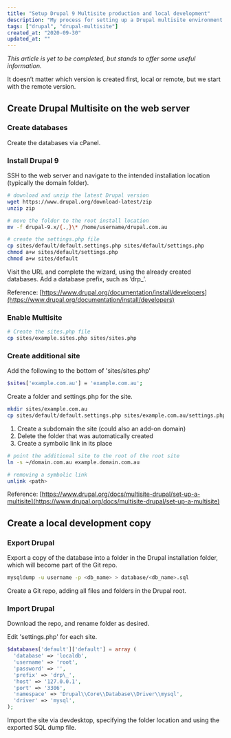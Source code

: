 ```yaml
---
title: "Setup Drupal 9 Multisite production and local development"
description: "My process for setting up a Drupal multisite environment."
tags: ["drupal", "drupal-multisite"]
created_at: "2020-09-30"
updated_at: ""
---
```


_This article is yet to be completed, but stands to offer some useful information._

It doesn’t matter which version is created first, local or remote, but we start with the remote version.

## Create Drupal Multisite on the web server

### Create databases

Create the databases via cPanel.

### Install Drupal 9

SSH to the web server and navigate to the intended installation location (typically the domain folder).

```bash
# download and unzip the latest Drupal version
wget https://www.drupal.org/download-latest/zip
unzip zip

# move the folder to the root install location
mv -f drupal-9.x/{.,}\* /home/username/drupal.com.au

# create the settings.php file
cp sites/default/default.settings.php sites/default/settings.php
chmod a+w sites/default/settings.php
chmod a+w sites/default
```

Visit the URL and complete the wizard, using the already created databases. Add a database prefix, such as ‘drp\_’.

Reference: [https://www.drupal.org/documentation/install/developers](https://www.drupal.org/documentation/install/developers)

### Enable Multisite

```bash
# Create the sites.php file
cp sites/example.sites.php sites/sites.php
```

### Create additional site

Add the following to the bottom of 'sites/sites.php'

```bash
$sites['example.com.au'] = 'example.com.au';
```

Create a folder and settings.php for the site.

```bash
mkdir sites/example.com.au
cp sites/default/default.settings.php sites/example.com.au/settings.php
```

1. Create a subdomain the site (could also an add-on domain)
2. Delete the folder that was automatically created
3. Create a symbolic link in its place

```bash
# point the additional site to the root of the root site
ln -s ~/domain.com.au example.domain.com.au

# removing a symbolic link
unlink <path>
```

Reference: [https://www.drupal.org/docs/multisite-drupal/set-up-a-multisite](https://www.drupal.org/docs/multisite-drupal/set-up-a-multisite)

## Create a local development copy

### Export Drupal

Export a copy of the database into a folder in the Drupal installation folder, which will become part of the Git repo.

```bash
mysqldump -u username -p <db_name> > database/<db_name>.sql
```

Create a Git repo, adding all files and folders in the Drupal root.

### Import Drupal

Download the repo, and rename folder as desired.

Edit 'settings.php' for each site.

```php
$databases['default']['default'] = array (
  'database' => 'localdb',
  'username' => 'root',
  'password' => '',
  'prefix' => 'drp\_',
  'host' => '127.0.0.1',
  'port' => '3306',
  'namespace' => 'Drupal\\Core\\Database\\Driver\\mysql',
  'driver' => 'mysql',
);
```

Import the site via devdesktop, specifying the folder location and using the exported SQL dump file.
